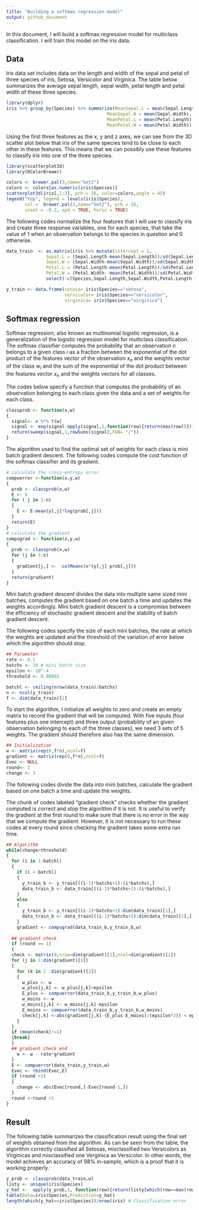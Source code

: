 ```yaml
---
title: "Building a softmax regression model"
output: github_document
---
```

In this document, I will build a softmax regression model for multiclass classification. I will train this model on the iris data.

## Data
Iris data set includes data on the length and width of the sepal and petal of three species of iris, Setosa, Versicolor and Virginica. The table below summarizes the average sepal length, sepal width, petal length and petal width of these three species.  
```r
library(dplyr)
iris %>% group_by(Species) %>% summarize(MeanSepal.L = mean(Sepal.Length),
                                      MeanSepal.W = mean(Sepal.Width),
                                      MeanPetal.L = mean(Petal.Length),
                                      MeanPetal.W = mean(Petal.Width))

```
Using the first three features as the x, y and z axes, we can see from the 3D scatter plot below that iris of the same species tend to be close to each other in these features. This means that we can possibly use these features to classify iris into one of the three species.
```r
library(scatterplot3d)
library(RColorBrewer)

colors <- brewer.pal(3,name="Set2")
colors <- colors[as.numeric(iris$Species)]
scatterplot3d(iris[,1:3], pch = 16, color=colors,angle = 45)
legend("top", legend = levels(iris$Species),
       col =  brewer.pal(3,name="Set2"), pch = 16, 
       inset = -0.2, xpd = TRUE, horiz = TRUE)

```

The following codes normalize the four features that I will use to classify iris and create three response variables, one for each species, that take the value of $1$ when an observation belongs to the species in question and  0 otherwise. 

```r
data_train  <- as.matrix(iris %>% mutate(intercept = 1,
               Sepal.L = (Sepal.Length-mean(Sepal.Length))/sd(Sepal.Length),
               Sepal.W = (Sepal.Width-mean(Sepal.Width))/sd(Sepal.Width),
               Petal.L = (Petal.Length-mean(Petal.Length))/sd(Petal.Length),
               Petal.W = (Petal.Width- mean(Petal.Width))/sd(Petal.Width))%>%
               select(-c(Species,Sepal.Length,Sepal.Width,Petal.Length,Petal.Width)))

y_train <- data.frame(setosa= iris$Species=="setosa",
                      versicolor= iris$Species=="versicolor",
                      virginica= iris$Species=="virginica")

```

## Softmax regression
Softmax regression, also known as multinomial logistic regression, is a generalization of the logistic regression model for multiclass classification. The softmax classifier computes the probability that an observation $n$ belongs to a given class $i$ as a fraction between the exponential of the dot product of the features vector of the observation $x_n$ and the weights vector of the class $w_i$ and the sum of the exponential of the dot product between the features vector $x_n$ and the weights vectors for all classes.

The codes below specify a function that computes the probability of an observation belonging to each class given the data and a set of weights for each class.
```r
classprob <- function(x,w)
{
  signal<- x %*% t(w)
  signal <- exp(signal-apply(signal,1,function(row){return(max(row))}))
  return(sweep(signal,1,rowSums(signal),FUN= "/"))
}
```
The algorithm used to find the optimal set of weights for each class is mini batch gradient descent. The following codes compute the cost function of the softmax classifier and its gradient. 
```r
# calculate the cross-entropy error
compuerror <-function(x,y,w)
{
  prob <- classprob(x,w)
  E <- 0
  for ( j in 1:n)
  {
    E <- E-mean(y[,j]*log(prob[,j]))
  }
  return(E)
}
# calculate the gradient
compugrad <- function(x,y,w)
{
  prob <- classprob(x,w)
  for (j in 1:n) 
  {  
    gradient[j,] <- -colMeans(x*(y[,j]-prob[,j]))
  }
  return(gradient)
}

```
Mini batch gradient descent divides the data into multiple same sized mini batches, computes the gradient based on one batch a time and updates the weights accordingly. Mini batch gradient descent is a compromise between the efficiency of stochastic gradient descent and the stability of batch gradient descent. 

The following codes specify the size of each mini batches, the rate at which the weights are updated and the threshold of the variation of error below which the algorithm should stop. 
```r
## Parameter
rate <- 0.1
batchs <- 10 # mini batch size
epsilon <- 10^-4
threshold <- 0.00001

batchl <- ceiling(nrow(data_train)/batchs)
n <- ncol(y_train)
f <- dim(data_train)[2]
```

To start the algorithm, I initialize all weights to zero and create an empty matrix to record the gradient that will be computed. With five inputs (four features plus one intercept) and three output (probability of an given observation belonging to each of the three classes), we need 3 sets of 5 weights. The gradient should therefore also has the same dimension.

```r
## Initialization
w <- matrix(rep(0,f*n),ncol=f)
gradient <- matrix(rep(0,f*n),ncol=f)
Evec <- NULL
round<- 1
change <- 3

```

The following codes divide the data into mini batches, calculate the gradient based on one batch a time and update the weights. 

The chunk of codes labeled "gradient check" checks whether the gradient computed is correct and stop the algorithm if it is not. It is useful to verify the gradient at the first round to make sure that there is no error in the way that we compute the gradient. However, it is not necessary to run these codes at every round since checking the gradient takes some extra run time. 
```r
## Algorithm
while(change>threshold)
{  
  for (i in 1:batchl)
  {
    if (i < batchl)
    {
      y_train_b <- y_train[((i-1)*batchs+1):(i*batchs),]
      data_train_b <- data_train[((i-1)*batchs+1):(i*batchs),]
    }
    else
    {
      y_train_b <- y_train[((i-1)*batchs+1):dim(data_train)[1],]
      data_train_b <- data_train[((i-1)*batchs+1):dim(data_train)[1],]
    }
    gradient <- compugrad(data_train_b,y_train_b,w) 
    
  ## gradient check
  if (round == 1)
  {
  check <- matrix(0,nrow=dim(gradient)[1],ncol=dim(gradient)[2])
  for (j in 1:dim(gradient)[1])
  {
    for (k in 1 :dim(gradient)[2])
    {
      w_plus <- w
      w_plus[j,k] <- w_plus[j,k]+epsilon
      E_plus <- compuerror(data_train_b,y_train_b,w_plus)  
      w_moins <- w
      w_moins[j,k] <- w_moins[j,k]-epsilon
      E_moins <- compuerror(data_train_b,y_train_b,w_moins)  
      check[j,k] <-abs(gradient[j,k]-(E_plus-E_moins)/(epsilon*2)) < epsilon
    }
  }
  if (mean(check)!=1)
  {break}
  }
  ## gradient check end  
    w <- w - rate*gradient
  }
  E <- compuerror(data_train,y_train,w)
  Evec <- rbind(Evec,E)
  if (round >1)
  {
    change <- abs(Evec[round,]-Evec[round-1,])
  }
  round <-round +1
}

```

## Result
The following table summarizes the classification result using the final set of weights obtained from the algorithm. As can be seen from the table, the algorithm correctly classified all Setosas, misclassified two Versicolors as Virginicas and misclassified one Verginica as Versicolor. In other words, the model achieves an accuracy of 98% in-sample, which is a proof that it is working properly. 

```r
y_prob <- classprob(data_train,w)
listy <- unique(iris$Species)
y_hat <-  apply(y_prob,1, function(row){return(listy[which(row==max(row))])})
table(Data=iris$Species,Prediction=y_hat)
length(which(y_hat==iris$Species))/nrow(iris) # Classification error
```

